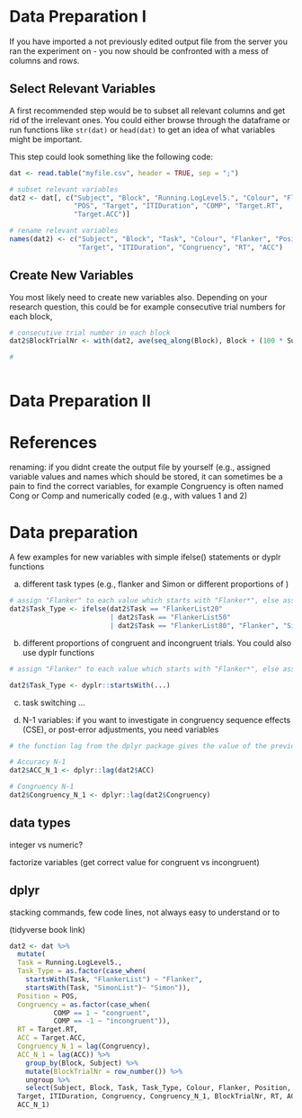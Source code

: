 
# Data Preparation I

If you have imported a not previously edited output file from the server you ran the experiment on - you now should be confronted with a mess of columns and rows.


## Select Relevant Variables
A first recommended step would be to subset all relevant columns and get rid of the irrelevant ones. You could either browse through the dataframe or run functions like `str(dat)` or `head(dat)` to get an idea of what variables might be important.

This step could look something like the following code:
```{r, echo = TRUE}

dat <- read.table("myfile.csv", header = TRUE, sep = ";")

# subset relevant variables
dat2 <- dat[, c("Subject", "Block", "Running.LogLevel5.", "Colour", "Flanker",
                "POS", "Target", "ITIDuration", "COMP", "Target.RT",
                "Target.ACC")]

# rename relevant variables
names(dat2) <- c("Subject", "Block", "Task", "Colour", "Flanker", "Position",
                 "Target", "ITIDuration", "Congruency", "RT", "ACC")

```


## Create New Variables

You most likely need to create new variables also. Depending on your research question, this could be for example consecutive trial numbers for each block, 



```{r, echo = TRUE}

# consecutive trial number in each block
dat2$BlockTrialNr <- with(dat2, ave(seq_along(Block), Block + (100 * Subject), FUN = seq_along))

# 



```




# Data Preparation II
\newpage

# References



renaming: if you didnt create the output file by yourself (e.g., assigned variable values and names which should be stored, it can sometimes be a pain to find the correct variables, for example Congruency is often named Cong or Comp and numerically coded (e.g., with values 1 and 2)

# Data preparation

A few examples for new variables with simple ifelse() statements or dyplr functions

a) different task types (e.g., flanker and Simon or different proportions of )
```{r, }
# assign "Flanker" to each value which starts with "Flanker*", else assign value "Simon"
dat2$Task_Type <- ifelse(dat2$Task == "FlankerList20"
                         | dat2$Task == "FlankerList50"
                         | dat2$Task == "FlankerList80", "Flanker", "Simon")
```

b) different proportions of congruent and incongruent trials. You could also use dyplr functions
```{r, }
# assign "Flanker" to each value which starts with "Flanker*", else assign value "Simon"

dat2$Task_Type <- dyplr::startsWith(...)
```


c) task switching
...

d) N-1 variables: if you want to investigate in congruency sequence effects (CSE), or post-error adjustments, you need variables 

```{r, }
# the function lag from the dplyr package gives the value of the previous trial value of a defined variable. You can either call the function by loading the package (library(dplyr)) - or simply call it without loading the package dplyr::lag(...)

# Accuracy N-1
dat2$ACC_N_1 <- dplyr::lag(dat2$ACC)

# Congruency N-1
dat2$Congruency_N_1 <- dplyr::lag(dat2$Congruency)

```


## data types
integer vs numeric?

factorize variables (get correct value for congruent vs incongruent)





## dplyr

stacking commands, few code lines, not always easy to understand or to 

(tidyverse book link)
```{r, }
dat2 <- dat %>%
  mutate(
  Task = Running.LogLevel5.,
  Task_Type = as.factor(case_when(
    startsWith(Task, "FlankerList") ~ "Flanker",
    startsWith(Task, "SimonList")~ "Simon")),
  Position = POS,
  Congruency = as.factor(case_when(
           COMP == 1 ~ "congruent",
           COMP == -1 ~ "incongruent")),
  RT = Target.RT,
  ACC = Target.ACC,
  Congruency_N_1 = lag(Congruency),
  ACC_N_1 = lag(ACC)) %>%
    group_by(Block, Subject) %>%
    mutate(BlockTrialNr = row_number()) %>%
    ungroup %>%
    select(Subject, Block, Task, Task_Type, Colour, Flanker, Position,
  Target, ITIDuration, Congruency, Congruency_N_1, BlockTrialNr, RT, ACC,
  ACC_N_1)
```


